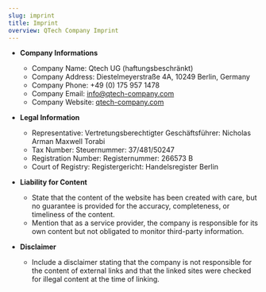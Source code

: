 ```yaml
---
slug: imprint
title: Imprint
overview: QTech Company Imprint
---
```


- **Company Informations**

  - Company Name: Qtech UG (haftungsbeschränkt)
  - Company Address: Diestelmeyerstraße 4A, 10249 Berlin, Germany
  - Company Phone: +49 (0) 175 957 1478
  - Company Email: [info@qtech-company.com](mailto:info@qtech-company.com)
  - Company Website: [qtech-company.com](https://www.qtech-company.com)

- **Legal Information**

  - Representative: Vertretungsberechtigter Geschäftsführer: Nicholas Arman Maxwell Torabi
  - Tax Number: Steuernummer: 37/481/50247
  - Registration Number: Registernummer: 266573 B
  - Court of Registry: Registergericht: Handelsregister Berlin

- **Liability for Content**

  - State that the content of the website has been created with care, but no guarantee is provided for the accuracy, completeness, or timeliness of the content.
  - Mention that as a service provider, the company is responsible for its own content but not obligated to monitor third-party information.

- **Disclaimer**
  - Include a disclaimer stating that the company is not responsible for the content of external links and that the linked sites were checked for illegal content at the time of linking.
